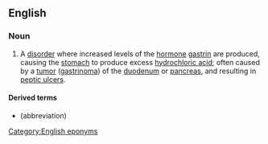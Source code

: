 ==English==

===Noun===
{{wikipedia}}
{{en-noun|head=[[Zollinger]]-[[Ellison]] [[syndrome]]|-}}

# {{lb|en|medicine}} A [[disorder]] where increased levels of the [[hormone]] [[gastrin]] are produced, causing the [[stomach]] to produce excess [[hydrochloric acid]]; often caused by a [[tumor]] ([[gastrinoma]]) of the [[duodenum]] or [[pancreas]], and resulting in [[peptic ulcer]]s.

====Derived terms====
* {{l|en|ZE}} (abbreviation)

[[Category:English eponyms]]